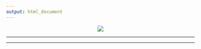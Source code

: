 ```yaml
---
output: html_document
---
```


<center><img src="https://media.giphy.com/media/v1.Y2lkPTc5MGI3NjExODQ3N2UwMjEyZWE0MDM5ZWRlMzhhNDkwMmYwN2FhYjUzZTk1NzA5ZCZjdD1n/SWoSkN6DxTszqIKEqv/giphy.gif"></center>

<hr>

<div class="icons">
  <a href="mailto:orenaiket(@)yahoo.com"><i class="fas fa-envelope fa-2x"></i></a>
  <a href="https://twitter.com/orenaiket"><i class="fab fa-twitter fa-2x"></i></a>
  <a href="https://www.linkedin.com/in/tosin-orenaike"><i class="fab fa-linkedin fa-2x"></i></a>
  <a href="https://github.com/Otomisin"><i class="fab fa-github fa-2x"></i></a>
</div>

<link rel="stylesheet" href="https://use.fontawesome.com/releases/v5.15.3/css/all.css">

<hr>